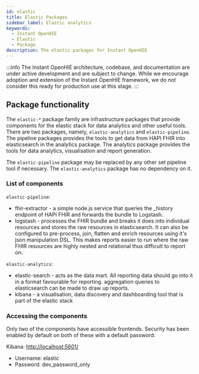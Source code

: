 ```yaml
---
id: elastic
title: Elastic Packages
sidebar_label: Elastic analytics
keywords:
  - Instant OpenHIE
  - Elastic
  - Package
description: The elastic packages for Instant OpenHIE
---
```



:::info
The Instant OpenHIE architecture, codebase, and documentation are under active development and are subject to change. While we encourage adoption and extension of the Instant OpenHIE framework, we do not consider this ready for production use at this stage.
:::

## Package functionality

The `elastic-*` package family are infrastructure packages that provide components for the elastic stack for data analytics and other useful tools. There are two packages, namely, `elastic-analytics` and `elastic-pipeline`. The pipeline packages provides the tools to get data from HAPI FHIR into elasticsearch in the analytics package. The analytics package provides the tools for data analytics, visualisation and report generation.

The `elastic-pipeline` package may be replaced by any other set pipeline tool if necessary. The `elastic-analytics` package has no dependency on it.

### List of components

`elastic-pipeline`:
* fhir-extractor - a simple node.js service that queries the _history endpoint of HAPI FHIR and forwards the bundle to Logstash.
* logstash - processes the FHIR bundle and breaks it does into individual resources and stores the raw resources in elasticsearch. It can also be configured to pre-process, join, flatten and enrich resources using it's json manipulation DSL. This makes reports easier to run where the raw FHIR resources are highly nested and relational thus difficult to report on.

`elastic-analytics`:
* elastic-search - acts as the data mart. All reporting data should go into it in a format favourable for reporting. aggregation queries to elasticsearch can be made to draw up reports.
* kibana - a visualisation, data discovery and dashboarding tool that is part of the elastic stack

### Accessing the components

Only two of the components have accessible frontends. Security has been enabled by default on both of these with a default password:

Kibana: <http://localhost:5601/>
* Username: elastic
* Password: dev_password_only
